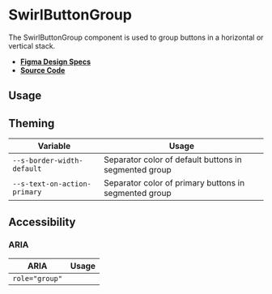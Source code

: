
<Meta title="Components/SwirlButtonGroup" />

# SwirlButtonGroup

The SwirlButtonGroup component is used to group buttons in a horizontal or
vertical stack.

- **[Figma Design Specs](https://www.figma.com/file/iRHiAFsHxnzux8gQ9EjlZe/Flip-Components?node-id=2%3A16)**
- **[Source Code](https://github.com/flip-corp/swirl/tree/main/packages/swirl-components/src/components/swirl-button-group)**

## Usage

<Canvas of={Stories.SwirlButtonGroup} sourceState="shown"></Canvas>

<Controls of={Stories.SwirlButtonGroup} />

## Theming

| Variable                     | Usage                                                 |
| ---------------------------- | ----------------------------------------------------- |
| `--s-border-width-default`   | Separator color of default buttons in segmented group |
| `--s-text-on-action-primary` | Separator color of primary buttons in segmented group |

## Accessibility

### ARIA

| ARIA           | Usage |
| -------------- | ----- |
| `role="group"` |       |

